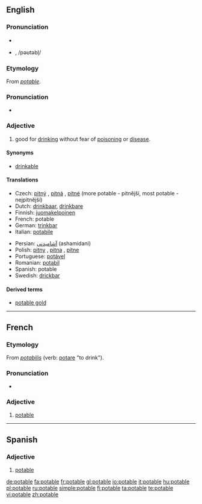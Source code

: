==English==

===Pronunciation===
* {{SAMPA|/"po(U).t@.b5/}}
* {{IPA|/'po(ʊ).tə.bɫ/}}, /pəʊtəbl̩/

===Etymology===
From {{OF.}} ''[[#French|potable]]''.

===Pronunciation===
*{{audio|en-us-potable.ogg|Audio (US)}}

===Adjective===
{{en-adj}}

# good for [[drink]]ing without fear of [[poison]]ing or [[disease]].

====Synonyms====
*[[drinkable]]

====Translations====
{{trans-top|good for drinking}}
*Czech: [[pitný]] {{m}}, [[pitná]] {{f}}, [[pitné]] {{n}} (more potable - pitnější, most potable - nejpitnější)
*Dutch: [[drinkbaar]], [[drinkbare]]
*Finnish: [[juomakelpoinen]]
*French: potable
*German: [[trinkbar]]
*Italian: [[potabile]]
{{trans-mid}}
*Persian: [[آشامیدنی]]  (ashamidani)
*Polish: [[pitny]] {{m}}, [[pitna]] {{f}}, [[pitne]] {{n}}
*Portuguese: [[potável]]
*Romanian: [[potabil]]
*Spanish: potable
*Swedish: [[drickbar]]
{{trans-bottom}}

====Derived terms====
*[[potable gold]]

----

==French==

===Etymology===
From {{LL.}} ''[[potabilis]]'' (verb: [[potare]] "to drink").

===Pronunciation===
*{{audio|Fr-potable.ogg|audio}}

===Adjective===
{{en-adj}}

# [[#English|potable]]

----

==Spanish==

===Adjective===
{{es-adj|f=potable}}

# [[#English|potable]]

[[de:potable]]
[[fa:potable]]
[[fr:potable]]
[[gl:potable]]
[[io:potable]]
[[it:potable]]
[[hu:potable]]
[[pl:potable]]
[[ru:potable]]
[[simple:potable]]
[[fi:potable]]
[[ta:potable]]
[[te:potable]]
[[vi:potable]]
[[zh:potable]]